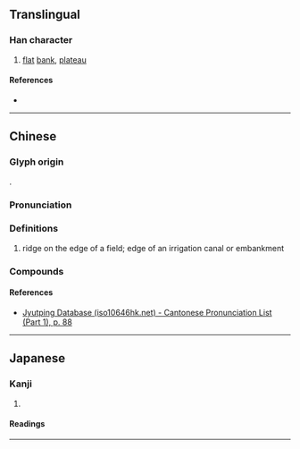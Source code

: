 {{character info/new}}
==Translingual==

===Han character===
{{Han char|rn=32|rad=土|as=10|sn=13|four=40127|canj=GYBS|ids=⿰土旁}}

# [[flat]] [[bank]], [[plateau]]

====References====
* {{Han ref|kx=0236.070|dkj=05347|dj=0473.210|hdz=10474.020|uh=585D|ud=22621|bh=DCEB|bd=56555}}

----

==Chinese==
{{zh-forms}}

===Glyph origin===
{{Han compound|土|旁|ls=psc|c1=s|c2=p|t1=earth}}.

===Pronunciation===
{{zh-pron
|m=bàng
|c=bong6
|cat=n
}}

===Definitions===
{{zh-hanzi}}

# {{lb|zh|dialect}} ridge on the edge of a field; edge of an irrigation canal or embankment

===Compounds===
{{zh-der|丁家塝}}

====References====
* [http://www.iso10646hk.net/jp/document/download.jsp Jyutping Database (iso10646hk.net) - Cantonese Pronunciation List (Part 1), p. 88]

----

==Japanese==

===Kanji===
{{ja-kanji|grade=|rs=土10}}

# {{defn|lang=ja|sort=土10}}

====Readings====
{{ja-readings
|on=ほう<はう, ぼう<ばう
|kun=
}}

----